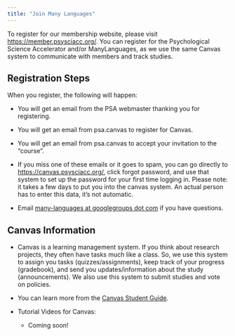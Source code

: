 ```yaml
---
title: "Join Many Languages"
---
```


To register for our membership website, please visit <https://member.psysciacc.org/>. You can register for the Psychological Science Accelerator and/or ManyLanguages, as we use the same Canvas system to communicate with members and track studies.

## Registration Steps

When you register, the following will happen:

-   You will get an email from the PSA webmaster thanking you for registering.

-   You will get an email from psa.canvas to register for Canvas.

-   You will get an email from psa.canvas to accept your invitation to the "course".

-   If you miss one of these emails or it goes to spam, you can go directly to [https://canvas.psysciacc.org/](https://canvas.psysciacc.org/login/canvas), click forgot password, and use that system to set up the password for your first time logging in. Please note: it takes a few days to put you into the canvas system. An actual person has to enter this data, it's not automatic.

-   Email <a href="mailto:many-languages@googlegroups.com">many-languages at googlegroups dot com</a> if you have questions.

## Canvas Information

-   Canvas is a learning management system. If you think about research projects, they often have tasks much like a class. So, we use this system to assign you tasks (quizzes/assignments), keep track of your progress (gradebook), and send you updates/information about the study (announcements). We also use this system to submit studies and vote on policies.

-   You can learn more from the <a href="https://community.canvaslms.com/t5/Student-Guide/tkb-p/student">Canvas Student Guide</a>.

-   Tutorial Videos for Canvas:

    -   Coming soon!
